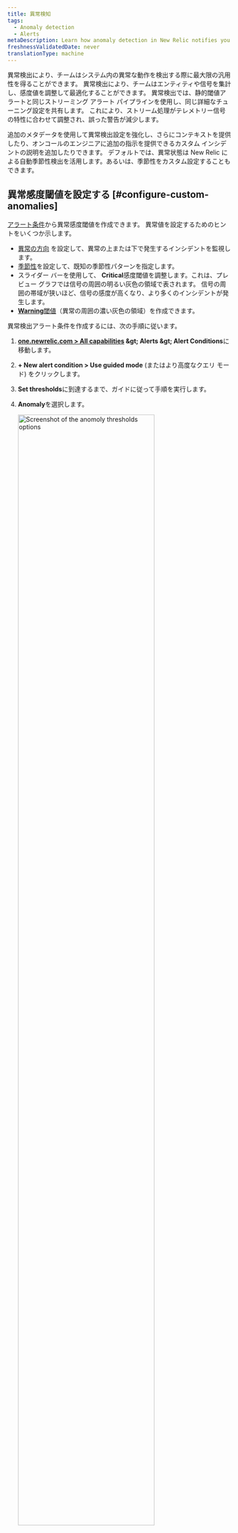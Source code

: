 ```yaml
---
title: 異常検知
tags:
  - Anomaly detection
  - Alerts
metaDescription: Learn how anomaly detection in New Relic notifies you of unusual app behavior.
freshnessValidatedDate: never
translationType: machine
---
```


異常検出により、チームはシステム内の異常な動作を検出する際に最大限の汎用性を得ることができます。 異常検出により、チームはエンティティや信号を集計し、感度値を調整して最適化することができます。 異常検出では、静的閾値アラートと同じストリーミング アラート パイプラインを使用し、同じ詳細なチューニング設定を共有します。 これにより、ストリーム処理がテレメトリー信号の特性に合わせて調整され、誤った警告が減少します。

追加のメタデータを使用して異常検出設定を強化し、さらにコンテキストを提供したり、オンコールのエンジニアに追加の指示を提供できるカスタム インシデントの説明を追加したりできます。 デフォルトでは、異常状態は New Relic による自動季節性検出を活用します。あるいは、季節性をカスタム設定することもできます。

## 異常感度閾値を設定する [#configure-custom-anomalies]

[アラート条件](/docs/alerts-applied-intelligence/new-relic-alerts/alert-conditions/create-nrql-alert-conditions/)から異常感度閾値を作成できます。 異常値を設定するためのヒントをいくつか示します。

* [異常の方向](#anomaly-direction) を設定して、異常の上または下で発生するインシデントを監視します。
* [季節性](#seasonality)を設定して、既知の季節性パターンを指定します。
* スライダー バーを使用して、 <DNT>**Critical**</DNT>感度閾値を調整します。これは、プレビュー グラフでは信号の周囲の明るい灰色の領域で表されます。 信号の周囲の帯域が狭いほど、信号の感度が高くなり、より多くのインシデントが発生します。
* [<DNT>**Warning**</DNT>閾値](/docs/alerts-applied-intelligence/new-relic-alerts/advanced-alerts/advanced-techniques/set-thresholds-alert-condition/#threshold-levels)（異常の周囲の濃い灰色の領域）を作成できます。

異常検出アラート条件を作成するには、次の手順に従います。

1. <DNT>**[one.newrelic.com &gt; All capabilities](https://one.newrelic.com/all-capabilities) &amp;gt; Alerts &amp;gt; Alert Conditions**</DNT>に移動します。

2. <DNT>**+ New alert condition &gt; Use guided mode**</DNT> (またはより高度なクエリ モード) をクリックします。

3. <DNT>**Set thresholds**</DNT>に到達するまで、ガイドに従って手順を実行します。

4. <DNT>**Anomaly**</DNT>を選択します。

   <img width="80%;" title="Set anomoly thresholds" alt="Screenshot of the anomoly thresholds options" src="/images/alerts_screenshot-crop_try-anomaly-thresholds.webp" />

5. アラート条件の季節性を計算するオプションを選択します。季節性とそれがアラート条件にどのように影響するかを理解するには、 [「季節性」を](#seasonality)参照してください。

6. 1 つ以上の閾値の設定を構成します。 異常検出は、以前のアクティビティに基づいて、次のデータ ポイントが何になるかを予測します。 異常検出の閾値は、実際の値が予測値からどれだけ離れているかを許容するアラート条件の感度を制御します。 閾値は、信号値が予測された値から離れている標準偏差の数です。 過去 7 日間のデータの予測値と実際の値の間の標準偏差を追跡します。

   しきい値を構成するには、次のことを行う必要があります。

   * 「しきい値の方向」を上、下、または両方に設定します。これは、信号値 (クエリの出力) が予測値を上回っている場合、予測値を下回っている場合、またはそのいずれかである場合にのみ、インシデントを作成することを意味します。

     このフィールドは、指定された期間中に許容値の範囲外にあるデータ ポイントの数を指定します。 オプションは<DNT>**for at least**</DNT>と<DNT>**at least once in**</DNT>です。 <DNT>**for at least**</DNT>を選択すると、インシデントが開かれる前に、信号のすべてのデータ ポイントが指定された期間、閾値の範囲外になければならないことを意味します。 インシデントを解決するには、その逆が真でなければなりません。 <DNT>**at least once in**</DNT>オプションは、信号のデータ ポイントのいずれかが閾値の範囲外になるとすぐに、インシデントが開くことを単に意味します。 このオプションを使用すると、インシデントをいつオープンするかを決定する際に期間は関係ありません。 ただし、これはインシデントの終了に関連します。 信号のすべてのデータ ポイントは、指定された期間にわたって閾値以内になければなりません

   * 「しきい値期間」を設定します。これは、インシデントが開かれる前にシグナル値がしきい値外に留まらなければならない時間と考えてください。逆に、インシデントがクローズされるためにシグナルがしきい値内にある必要がある時間でもあります。

     このフィールドは、上記の期間を回答します。信号が定義されているしきい値を超える長さです。これは実際のしきい値期間です。

   * 「しきい値レベル」を設定します。カスタム異常検出の場合、これはシグナルのデータ ポイントが予測した値からの標準偏差の数です。

7. アラート条件の詳細を追加し、 <DNT>**Save condition**</DNT>をクリックします。

## マルチシグナル条件のしきい値の設定 (ファセット クエリ) [#faceted-queries]

手順 1 でクエリをどのように定義したかによっては、アラート条件が 1 つだけでなく、多くのシグナルを監視している場合があります。NRQL を使用する場合、これらのクエリは [`FACET` 句](/docs/query-your-data/nrql-new-relic-query-language/get-started/nrql-syntax-clauses-functions/#sel-facet)を使用します。1 つのアラート条件で監視できるシグナルの最大数は 5,000 です。指定したしきい値設定は、この条件によって監視されるすべての信号に同じように適用されます。各信号は個別に監視および評価されますが、設定はすべての信号に一貫して適用されます。プレビュー チャートには最大 500 個のシグナルのみが表示されます。ただし、チャートに複数のシグナルが表示されている場合、予測シグナルとしきい値バンドは表示されません。理想的なしきい値を決定する際にその情報を表示するには、凡例から時系列シグナルの 1 つを選択して、グラフを 1 つの時系列にフィルター処理します。

## 異常の方向: 上限または下限の範囲を選択します [#anomaly-direction]

予測値を上回る (「上限」) か、予測値を下回る (「下限」) か、または上回るか下回るかを条件で検索するかどうかを選択できます。これらは、予測方向セレクターで選択します。

使用例：

* エラー率のようなデータ ソースには上限設定を使用する場合があります。これは、通常、データ ソースが上昇する場合のみ考慮し、下降する場合は考慮しないためです。
* スループットのようなデータ ソースには \[下限] 設定を使用できます。これは、突然の上昇変動が非常に一般的であるためですが、突然の大幅な下降は問題を示している可能性があるためです。

以下に、それぞれの異常方向の設定で、データの大きな変動がどのように扱われるかに関する例を示します。赤色の領域はインシデントを表します。

<img title="A screenshot of anomaly details in the New Relic UI" alt="A screenshot demonstrating how to select upper and lower ranges for anomalies" src="/images/alerts_screenshot-full_anomalies-set-upper-and-lower-ranges.webp" />

## 予測値の計算に関するルール [#anomaly-rules]

予測を計算するアルゴリズムは数学的に複雑です。その予測能力を支配する主要なルールのいくつかを次に示します。

* <DNT>**Age of data**</DNT> 最初の作成では、データの可用性と予測の種類に応じて、1 ～ 4 週間のデータを使用して予測が計算されます。 現在、 `FACET`句を使用するクエリは保存されたデータでトレーニングされていません。 アルゴリズムは作成後、長期間にわたる継続的なデータ変動を考慮しますが、より最近のデータに大きな重みが与えられます。 短期間しか存在しないデータの場合、予測値は大きく変動する可能性があり、あまり正確ではありません。 これは、通常の値と動作を決定するのに十分なデータがないためです。 データの履歴が多いほど、予測の精度が高くなります。
* <DNT>**Consistency of data**</DNT> 一貫した範囲内に留まるメトリクス値、またはゆっくりと着実に傾向を示すメトリクス値の場合、その動作がより予測可能になるということは、その感度値が予測付近でより厳しくなるということを意味します。 データがより多様で予測不可能な場合、感度値はより緩やかな (より広い) 値になります。
* <DNT>**Regular fluctuations**</DNT> 1 週間未満の周期的変動 (毎週水曜日午後 1 時のデプロイメントや夜間のレポートなど) の場合、予測アルゴリズムはこれらの周期的変動を探し、それに調整しようとします。

## 季節性 [#seasonality]

平日のトラフィックのピークなど、シグナルの定期的な変動に対処するには、条件の季節性を指定できます。デフォルトでは、異常検出は<DNT>\*\* New Relic calculation\*\*</DNT>を使用して各信号の季節性を自動的に計算します。ただし、季節性の計算を特定の値に設定したり、完全に無効にしたりすることもできます。利用可能なオプションは次のとおりです。

* <DNT>**New Relic calculation**</DNT> (デフォルト): データの古さ、データの一貫性、定期的な変動など、いくつかの要因に基づいて各信号の季節性を自動的に決定します。
* <DNT>**Hourly**</DNT>: 異常検出の条件内のすべての信号に時間ごとのパターンを適用します。
* <DNT>**Daily**</DNT>: 条件内のすべての信号に日次パターンを適用して異常を検出します。
* <DNT>**Weekly**</DNT>: 異常検出の条件内のすべての信号に週次パターンを適用します。
* <DNT>**None**</DNT>: 季節性を完全に無効にして、信号を評価するときに季節パターンが考慮されないようにします。

<Callout variant="tip">
  現在のソリューションは、データ保持期間、計算、および期間の評価などの要素を含む計算上の制限により、月次および年次の季節性オプションをサポートしていません。
</Callout>